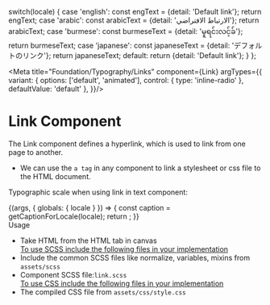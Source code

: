 
  switch(locale) {
    case 'english': const engText = {detail: 'Default link'}; return engText;
    case 'arabic': const arabicText = {detail: 'الارتباط الافتراضي'}; return arabicText;
    case 'burmese': const burmeseText = {detail: 'မူရင်းလင့်ခ်'}; return burmeseText;
    case 'japanese': const japaneseText = {detail: 'デフォルトのリンク'}; return japaneseText;
    default:
      return {detail: 'Default link'};
  }
};

<Meta title="Foundation/Typography/Links" component={Link} 
argTypes={{
    variant: {
        options: ['default', 'animated'],
        control: { type: 'inline-radio' },
        defaultValue: 'default'
    },
  }}/>

<style>{`
  div#story--atoms-base-typography-link--link {
    box-shadow: 0 1px 8px rgb(0 0 0 / 15%);
    box-sizing: inherit;
    width: 100%;
    padding: 10px;
  }
  .subheading {
    font-weight: 700;
    font-size: 18px;
    color: #666;
    letter-spacing: 1.5px;
    line-height: 24px;
    margin-bottom: 12px;
    margin-top: 40px;
  }  
`}</style>

# Link Component
The Link component defines a hyperlink, which is used to link from one page to another.
<ul>
  <li>We can use the <code>a tag</code> in any component to link a stylesheet or css file to the HTML document.</li>
</ul>

Typographic scale when using link in text component:

<Story name="Links">
  {(args, { globals: { locale } }) => {
    const caption = getCaptionForLocale(locale);
    return <Link label={caption.detail} {...args}></Link>;
  }}
</Story>

<div className="subheading">Usage</div>
<ul>
  <li>Take HTML from the HTML tab in canvas</li>
  <u>To use SCSS include the following files in your implementation</u>
  <li>Include the common SCSS files like normalize, variables, mixins from <code>assets/scss</code></li>
  <li>Component SCSS file:<code>link.scss</code></li>
  <u>To use CSS include the following files in your implementation</u>
  <li>The compiled CSS file from <code>assets/css/style.css</code></li>
</ul>
